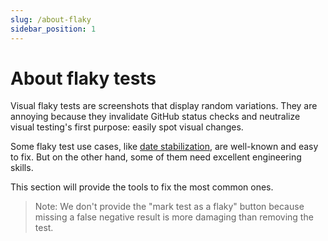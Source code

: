 ```yaml
---
slug: /about-flaky
sidebar_position: 1
---
```


# About flaky tests

Visual flaky tests are screenshots that display random variations. They are annoying because they invalidate GitHub status checks and neutralize visual testing's first purpose: easily spot visual changes.

Some flaky test use cases, like [date stabilization](/data-stabilization), are well-known and easy to fix. But on the other hand, some of them need excellent engineering skills.

This section will provide the tools to fix the most common ones.

> Note: We don't provide the "mark test as a flaky" button because missing a false negative result is more damaging than removing the test.
